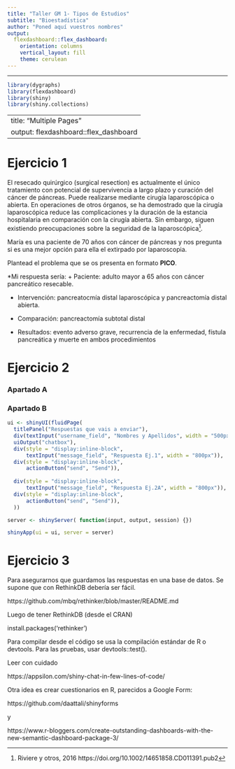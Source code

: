 ```yaml
---
title: "Taller GM 1- Tipos de Estudios"
subtitle: "Bioestadística"
author: "Poned aquí vuestros nombres"
output: 
  flexdashboard::flex_dashboard:
    orientation: columns
    vertical_layout: fill
    theme: cerulean
---
```

---

```r
library(dygraphs)
library(flexdashboard)
library(shiny)
library(shiny.collections)
```

---
title: "Multiple Pages"
output: flexdashboard::flex_dashboard
---

Ejercicio 1
===================================== 
  
El resecado quirúrgico (surgical resection) es actualmente el único tratamiento con potencial de supervivencia a largo plazo y curación del cáncer de páncreas. Puede realizarse mediante cirugía laparoscópica o abierta. En operaciones de otros órganos, se ha demostrado que la cirugía laparoscópica reduce las complicaciones y la duración de la estancia hospitalaria en comparación con la cirugía abierta. Sin embargo, siguen existiendo preocupaciones sobre la seguridad de la laparoscópica^[Riviere y otros, 2016 https://doi.org/10.1002/14651858.CD011391.pub2].

María es una paciente de 70 años con cáncer de páncreas y nos pregunta si es una mejor opción para ella el extirpado por laparoscopia. 

Plantead el problema que se os presenta en formato **PICO**.

*Mi respuesta sería: 
 + Paciente: adulto mayor a 65 años con cáncer pancreático resecable.
 
 + Intervención:  pancreatocmía distal laparoscópica  y  pancreactomía distal abierta.
 
 + Comparación: pancreactomía subtotal distal 
 
 + Resultados: evento adverso grave, recurrencia de la enfermedad, fístula pancreática y muerte en ambos procedimientos
 
 
Ejercicio 2
=====================================     

    
### Apartado A





    
### Apartado B

```r

ui <- shinyUI(fluidPage(
  titlePanel("Respuestas que vais a enviar"),
  div(textInput("username_field", "Nombres y Apellidos", width = "500px")),
  uiOutput("chatbox"),
  div(style = "display:inline-block",
      textInput("message_field", "Respuesta Ej.1", width = "800px")),
  div(style = "display:inline-block",
      actionButton("send", "Send")),
  
  div(style = "display:inline-block",
      textInput("message_field", "Respuesta Ej.2A", width = "800px")),
  div(style = "display:inline-block",
      actionButton("send", "Send")),
  ))

server <- shinyServer( function(input, output, session) {})

shinyApp(ui = ui, server = server)
```


Ejercicio 3
=====================================  

Para asegurarnos que guardamos las respuestas en una base de datos. Se supone que con RethinkDB debería ser fácil.

 https://github.com/mbq/rethinker/blob/master/README.md
 
 Luego de tener RethinkDB  (desde el CRAN)
 
install.packages('rethinker')

 
 Para compilar desde el código se usa la compilación estándar de R o devtools. Para las pruebas, usar devtools::test().
 
 Leer con cuidado 
 
 https://appsilon.com/shiny-chat-in-few-lines-of-code/
 
 Otra idea es crear cuestionarios en R, parecidos a Google Form:
 
 https://github.com/daattali/shinyforms
 
 y 
 
 https://www.r-bloggers.com/create-outstanding-dashboards-with-the-new-semantic-dashboard-package-3/
 